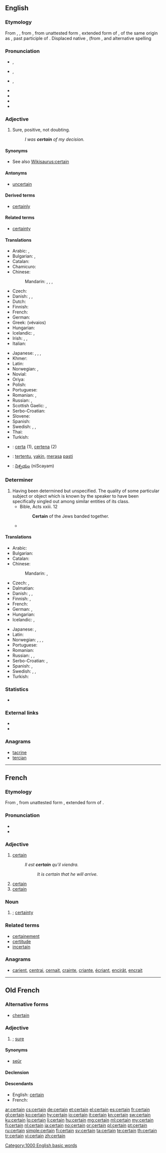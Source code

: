 ==English==

===Etymology===
From {{etyl|enm|en}} {{term|certain||lang=enm}}, {{term|certein||lang=enm}}, from {{etyl|fro|en}} {{term|certain||lang=fro}}, from {{etyl|VL.|en}} unattested form {{recons|certanus|certānus|lang=la}}, extended form of {{etyl|la|en}} {{term|certus||fixed, resolved, certain|lang=la}}, of the same origin as {{term|cretus}}, past participle of {{term|cernere||to separate, perceive, decide}}. Displaced native {{etyl|enm|-}} {{term|wis|lang=ang}}, {{term|iwis||lang=ang|certain, sure}} (from {{etyl|ang|-}}, {{term|ġewiss||lang=ang|certain, sure}} and alternative {{etyl|enm|-}} spelling {{term|sertane||lang=enm|some, certain}}

===Pronunciation===
* {{a|RP}} {{IPA|/ˈsɜːtn̩/}}, {{X-SAMPA|/"s3:tn=/}}
* {{a|GenAm}} {{IPA|/ˈsɝtn̩/}}, {{X-SAMPA|/"s3`tn=/}}
* {{a|Canada}} {{IPA|/ˈsɝtən/|/ˈsɝtn̩/}}, {{X-SAMPA|/"s3`t@n/|/"s3`tn=}}
* {{audio|En-ca-certain.ogg|Audio (CA)}}
* {{audio|en-us-certain.ogg|Audio (US)}}
* {{rhymes|ɜː(r)tən}}
* {{hyphenation|cer|tain}}

===Adjective===
{{wikipedia}}
{{en-adj}}

# Sure, positive, not doubting.
#: ''I was '''certain''' of my decision.''

====Synonyms====
* See also [[Wikisaurus:certain]]

====Antonyms====
* [[uncertain]]

====Derived terms====
* [[certainly]] {{pos_adv}}

====Related terms====
* [[certainty]] {{pos_n}}

====Translations====
{{trans-top|sure, positive, not doubting}}
* Arabic: {{t-|ar|أكيد|tr='akiid}},  {{qualifier|said of a person}} {{t-|ar|متأكد|tr=muta'akkid}}
* Bulgarian: {{t+|bg|сигурен}},  {{t+|bg|уверен}}
* Catalan: {{t|ca|cert}}
* Chamicuro: {{tø|ccc|akachelo'ta}}
* Chinese:
*: Mandarin: {{t|cmn|肯定|tr=kěndìng|sc=Hani}},  {{t|cmn|確切|sc=Hani}},  {{t|cmn|确切|tr=quèqiè|sc=Hani}},  {{t-|cmn|一定|tr=yīdìng|sc=Hani}}
* Czech: {{t+|cs|jistý|m}}
* Danish: {{t+|da|sikker|c}}, {{t+|da|sikkert|n}}, {{t-|da|sikre|p}}
* Dutch: {{t+|nl|zeker}}
* Finnish: {{t+|fi|varma}}
* French: {{t+|fr|certain}}
* German: {{t+|de|sicher}}
* Greek: {{t+|el|βέβαιος|m}} (vévaios)
* Hungarian: {{t|hu|biztos}}
* Icelandic: {{t+|is|viss|m}},  {{t+|is|öruggur|m}}
* Irish: {{t-|ga|cinnte}}, {{t-|ga|dearfa}}, {{t-|ga|deimhin}}
* Italian: {{t+|it|certo}}
{{trans-mid}}
* Japanese: {{t+|ja|確か|tr=tashika}},  {{t+|ja|一定|tr=ittei}},  {{t-|ja|定か|tr=sadaka}},  {{qualifier|+ -の -no}} {{t+|ja|特定|tr=tokutei}}
* Khmer: {{t|km|ជាក់លាក់|tr=cheakleak|sc=Khmr}}
* Latin: {{t-|la|certus}}
* Norwegian: {{t+|no|sikker}}, {{t+|no|viss}}
* Novial: {{tø|nov|serteni}}
* Oriya: {{t+|or|ନିର୍ଦ୍ଦିଷ୍ଟ|sc=Orya}}
* Polish: {{t+|pl|pewny|m}}
* Portuguese: {{t+|pt|certo}}
* Romanian: {{t+|ro|cert}}, {{t-|ro|anume}}
* Russian: {{t+|ru|уверенный|tr=uvérennyj}},  {{qualifier|of a fact}} {{t+|ru|определённый|tr=opredeljónnyj}}
* Scottish Gaelic: {{t-|gd|cinnteach}},  {{t-|gd|deimhinne}}
* Serbo-Croatian: {{t-|sh|siguran|alt=sȉgūran}}
* Slovene: {{t-|sl|gotov}}
* Spanish: {{t+|es|cierto}}
* Swedish: {{t+|sv|säker|c}}, {{t+|sv|säkert|n}}, {{t+|sv|säkra|p}}
* Thai: {{t+|th|แน่นอน}}
* Turkish: {{t+|tr|kesin}}
{{trans-bottom}}

{{checktrans-top}}
* {{ttbc|io}}: [[certa]] (1), [[certena]] (2)
* {{ttbc|id}}: [[tentu|tertentu]], [[yakin]], [[rasa|merasa]] [[pasti]]
* {{ttbc|te}}: [[నిశ్చయం]] (niScayam)
{{trans-bottom}}

===Determiner===
{{en-det}}

# Having been determined but unspecified.  The quality of some particular subject or object which is known by the speaker to have been specifically singled out among similar entities of its class.
#* Bible, Acts xxiii. 12
#*: '''Certain''' of the Jews banded together.
#*{{quote-book|year=1918|author={{w|W. B. Maxwell}}|title=The Mirror and the Lamp
|chapter=3|url=http://openlibrary.org/works/OL1097634W
|passage=One saint's day in mid-term a '''certain''' newly appointed suffragan-bishop came to the school chapel, and there preached on “The Inner Life.”}}
#: {{usex|'''Certain''' people are good at running.}}

====Translations====
{{trans-top|having been determined but unspecified}}
* Arabic: {{t-|ar|محدّد|tr=muhaddad}}
* Bulgarian: {{t+|bg|определен}}
* Catalan: {{t|ca|cert}}
* Chinese:
*: Mandarin: {{t-|cmn|某|tr=mǒu|sc=Hani}},  {{t-|cmn|有的|tr=yǒude|sc=Hani}}
* Czech: {{t+|cs|jistý|m}}, {{t+|cs|určitý|m}}
* Dalmatian: {{tø|dlm|ciart}}
* Danish: {{t+|da|vis|c}}, {{t-|da|vist|n}}, {{t-|da|visse|p}}
* Finnish: {{t+|fi|tietty}}, {{t+|fi|muuan}}
* French: {{t+|fr|certain}}
* German: {{t+|de|bestimmt}}, {{t+|de|gewiss}}
* Hungarian: {{t|hu|bizonyos}}
* Icelandic: {{t+|is|ákveðinn|m}},  {{t+|is|viss|m}}
{{trans-mid}}
* Japanese: {{t+|ja|ある|tr=aru}}, {{t-|ja|とある|tr=toaru|sc=Jpan}}
* Latin: {{t+|la|quidam|alt=quīdam}}
* Norwegian: {{t+|no|viss|m|f}},  {{t+|no|visst|n}},  {{t-|no|visse|p}},  {{t+|no|enkelte}}
* Portuguese: {{t+|pt|certo|m}}
* Romanian: {{t+|ro|anumit}}
* Russian: {{t+|ru|некоторый|tr=nékotoryj|sc=Cyrl}}, {{t+|ru|определённый|tr=opredeljónnyj|sc=Cyrl}}, {{t+|ru|некий|tr=nékij|sc=Cyrl}}
* Serbo-Croatian: {{t-|sh|određen|alt=òdrēđen}}, {{t-|sh|neki|alt=nȅkī}}
* Spanish: {{t+|es|cierto|m}}, {{t-|es|cierta|f}}
* Swedish: {{t+|sv|viss|c}}, {{t+|sv|visst|n}}, {{t+|sv|vissa|p}}
* Turkish: {{t+|tr|belli}}
{{trans-bottom}}

===Statistics===
* {{rank|often|themselves|half|269|certain|sent|keep|myself}}

===External links===
* {{R:Webster 1913}}
* {{R:Century 1911}}

===Anagrams===
* [[tacrine#English|tacrine]]
* [[tercian#English|tercian]]

[[Category:1000 English basic words]]

----

==French==

===Etymology===
From {{etyl|fro|fr}} {{term|certain|lang=fro}}, from {{etyl|VL.|fr}} unattested form {{recons|certanus|certānus|lang=la}}, extended form of {{etyl|la|fr}} {{term|certus||fixed, resolved, certain|lang=la}}.

===Pronunciation===
* {{IPA|lang=fr|/sɛʁ.tɛ̃/}}
* {{audio|Fr-certain.ogg|Audio}}

===Adjective===
{{fr-adj}}

# [[certain#English|certain]] {{gloss|sure, positive}}
#: ''Il est '''certain''' qu'il viendra.''
#:: ''It is certain that he will arrive.''
# [[certain#English|certain]] {{gloss|fixed, determined}}
# [[certain#English|certain]] {{gloss|specified, particular}}

===Noun===
{{fr-noun|m}}

# {{l/en|certain}}; [[certainty]]

===Related terms===
* [[certainement]]
* [[certitude#French|certitude]]
* [[incertain#French|incertain]]

===Anagrams===
* [[carient#French|carient]], [[centrai#French|centrai]], [[cernait#French|cernait]], [[crainte#French|crainte]], [[criante#French|criante]], [[écriant#French|écriant]], [[encirât#French|encirât]], [[encrait#French|encrait]]

----

==Old French==

===Alternative forms===
* {{qualifier|Picard dialect}} [[chertain]]

===Adjective===
{{head|fro|adjective}}

# {{l/en|certain}}; [[sure]]

====Synonyms====
* [[seür]]

====Declension====
{{fro-decl-adj}}

====Descendants====
* English: [[#English|certain]]
* French: {{l/fr|certain}}

[[ar:certain]]
[[cs:certain]]
[[de:certain]]
[[et:certain]]
[[el:certain]]
[[es:certain]]
[[fr:certain]]
[[gl:certain]]
[[ko:certain]]
[[hy:certain]]
[[io:certain]]
[[it:certain]]
[[kn:certain]]
[[sw:certain]]
[[ku:certain]]
[[lo:certain]]
[[li:certain]]
[[hu:certain]]
[[mg:certain]]
[[ml:certain]]
[[my:certain]]
[[fj:certain]]
[[nl:certain]]
[[ja:certain]]
[[no:certain]]
[[or:certain]]
[[pl:certain]]
[[pt:certain]]
[[ru:certain]]
[[simple:certain]]
[[fi:certain]]
[[sv:certain]]
[[ta:certain]]
[[te:certain]]
[[th:certain]]
[[tr:certain]]
[[vi:certain]]
[[zh:certain]]